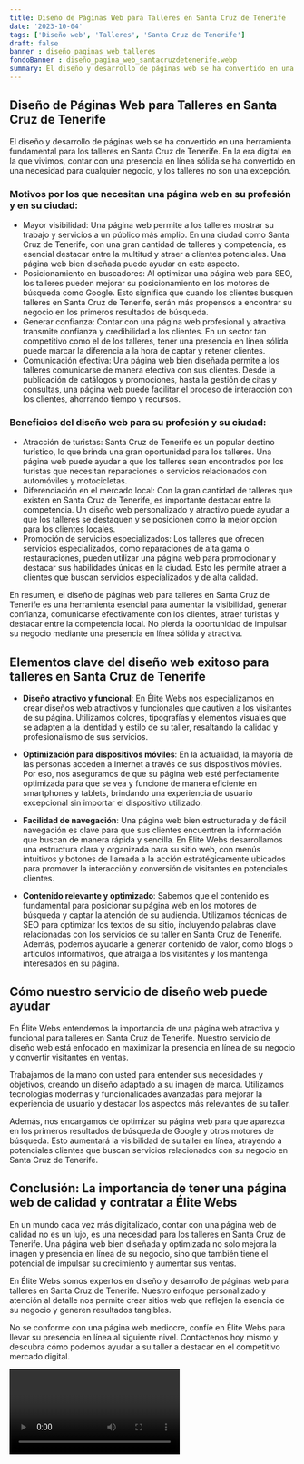```yaml
---
title: Diseño de Páginas Web para Talleres en Santa Cruz de Tenerife
date: '2023-10-04'
tags: ['Diseño web', 'Talleres', 'Santa Cruz de Tenerife']
draft: false
banner : diseño_paginas_web_talleres
fondoBanner : diseño_pagina_web_santacruzdetenerife.webp
summary: El diseño y desarrollo de páginas web se ha convertido en una herramienta fundamental para los talleres en Santa Cruz de Tenerife. En la era digital en la que vivimos, contar con una presencia en línea sólida se ha convertido en una necesidad para cualquier negocio, y los talleres no son una excepción.
---
```


## Diseño de Páginas Web para Talleres en Santa Cruz de Tenerife

El diseño y desarrollo de páginas web se ha convertido en una herramienta fundamental para los talleres en Santa Cruz de Tenerife. En la era digital en la que vivimos, contar con una presencia en línea sólida se ha convertido en una necesidad para cualquier negocio, y los talleres no son una excepción.

### Motivos por los que necesitan una página web en su profesión y en su ciudad:

- Mayor visibilidad: Una página web permite a los talleres mostrar su trabajo y servicios a un público más amplio. En una ciudad como Santa Cruz de Tenerife, con una gran cantidad de talleres y competencia, es esencial destacar entre la multitud y atraer a clientes potenciales. Una página web bien diseñada puede ayudar en este aspecto.
- Posicionamiento en buscadores: Al optimizar una página web para SEO, los talleres pueden mejorar su posicionamiento en los motores de búsqueda como Google. Esto significa que cuando los clientes busquen talleres en Santa Cruz de Tenerife, serán más propensos a encontrar su negocio en los primeros resultados de búsqueda.
- Generar confianza: Contar con una página web profesional y atractiva transmite confianza y credibilidad a los clientes. En un sector tan competitivo como el de los talleres, tener una presencia en línea sólida puede marcar la diferencia a la hora de captar y retener clientes.
- Comunicación efectiva: Una página web bien diseñada permite a los talleres comunicarse de manera efectiva con sus clientes. Desde la publicación de catálogos y promociones, hasta la gestión de citas y consultas, una página web puede facilitar el proceso de interacción con los clientes, ahorrando tiempo y recursos.

### Beneficios del diseño web para su profesión y su ciudad:

- Atracción de turistas: Santa Cruz de Tenerife es un popular destino turístico, lo que brinda una gran oportunidad para los talleres. Una página web puede ayudar a que los talleres sean encontrados por los turistas que necesitan reparaciones o servicios relacionados con automóviles y motocicletas.
- Diferenciación en el mercado local: Con la gran cantidad de talleres que existen en Santa Cruz de Tenerife, es importante destacar entre la competencia. Un diseño web personalizado y atractivo puede ayudar a que los talleres se destaquen y se posicionen como la mejor opción para los clientes locales.
- Promoción de servicios especializados: Los talleres que ofrecen servicios especializados, como reparaciones de alta gama o restauraciones, pueden utilizar una página web para promocionar y destacar sus habilidades únicas en la ciudad. Esto les permite atraer a clientes que buscan servicios especializados y de alta calidad.

En resumen, el diseño de páginas web para talleres en Santa Cruz de Tenerife es una herramienta esencial para aumentar la visibilidad, generar confianza, comunicarse efectivamente con los clientes, atraer turistas y destacar entre la competencia local. No pierda la oportunidad de impulsar su negocio mediante una presencia en línea sólida y atractiva.

<GifSeo />

<Cta />

## Elementos clave del diseño web exitoso para talleres en Santa Cruz de Tenerife

- **Diseño atractivo y funcional**: En Élite Webs nos especializamos en crear diseños web atractivos y funcionales que cautiven a los visitantes de su página. Utilizamos colores, tipografías y elementos visuales que se adapten a la identidad y estilo de su taller, resaltando la calidad y profesionalismo de sus servicios.

- **Optimización para dispositivos móviles**: En la actualidad, la mayoría de las personas acceden a Internet a través de sus dispositivos móviles. Por eso, nos aseguramos de que su página web esté perfectamente optimizada para que se vea y funcione de manera eficiente en smartphones y tablets, brindando una experiencia de usuario excepcional sin importar el dispositivo utilizado.

- **Facilidad de navegación**: Una página web bien estructurada y de fácil navegación es clave para que sus clientes encuentren la información que buscan de manera rápida y sencilla. En Élite Webs desarrollamos una estructura clara y organizada para su sitio web, con menús intuitivos y botones de llamada a la acción estratégicamente ubicados para promover la interacción y conversión de visitantes en potenciales clientes.

- **Contenido relevante y optimizado**: Sabemos que el contenido es fundamental para posicionar su página web en los motores de búsqueda y captar la atención de su audiencia. Utilizamos técnicas de SEO para optimizar los textos de su sitio, incluyendo palabras clave relacionadas con los servicios de su taller en Santa Cruz de Tenerife. Además, podemos ayudarle a generar contenido de valor, como blogs o artículos informativos, que atraiga a los visitantes y los mantenga interesados en su página.

## Cómo nuestro servicio de diseño web puede ayudar

En Élite Webs entendemos la importancia de una página web atractiva y funcional para talleres en Santa Cruz de Tenerife. Nuestro servicio de diseño web está enfocado en maximizar la presencia en línea de su negocio y convertir visitantes en ventas.

Trabajamos de la mano con usted para entender sus necesidades y objetivos, creando un diseño adaptado a su imagen de marca. Utilizamos tecnologías modernas y funcionalidades avanzadas para mejorar la experiencia de usuario y destacar los aspectos más relevantes de su taller.

Además, nos encargamos de optimizar su página web para que aparezca en los primeros resultados de búsqueda de Google y otros motores de búsqueda. Esto aumentará la visibilidad de su taller en línea, atrayendo a potenciales clientes que buscan servicios relacionados con su negocio en Santa Cruz de Tenerife.

## Conclusión: La importancia de tener una página web de calidad y contratar a Élite Webs

En un mundo cada vez más digitalizado, contar con una página web de calidad no es un lujo, es una necesidad para los talleres en Santa Cruz de Tenerife. Una página web bien diseñada y optimizada no solo mejora la imagen y presencia en línea de su negocio, sino que también tiene el potencial de impulsar su crecimiento y aumentar sus ventas.

En Élite Webs somos expertos en diseño y desarrollo de páginas web para talleres en Santa Cruz de Tenerife. Nuestro enfoque personalizado y atención al detalle nos permite crear sitios web que reflejen la esencia de su negocio y generen resultados tangibles.

No se conforme con una página web mediocre, confíe en Élite Webs para llevar su presencia en línea al siguiente nivel. Contáctenos hoy mismo y descubra cómo podemos ayudar a su taller a destacar en el competitivo mercado digital.

<Video />

<CtaBot job='Talleres' city='Santa Cruz de Tenerife'/>

<Gmaps query='Santa Cruz de Tenerife+españa+maps' />